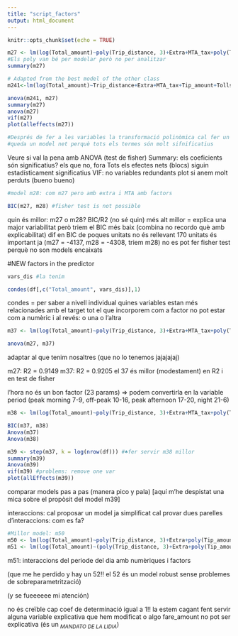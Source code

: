 ```yaml
---
title: "script_factors"
output: html_document
---
```


```r
knitr::opts_chunk$set(echo = TRUE)
```

```r
m27 <- lm(log(Total_amount)~poly(Trip_distance, 3)+Extra+MTA_tax+poly(Tip_amount,2)+Tolls_amount, data=dfD4)
#Els poly van bé per modelar però no per analitzar
summary(m27)

# Adapted from the best model of the other class
m241<-lm(log(Total_amount)~Trip_distance+Extra+MTA_tax+Tip_amount+Tolls_amount,data=dfD4)

anova(m241, m27)
summary(m27)
anova(m27)
vif(m27)
plot(alleffects(m27))

#Després de fer a les variables la transformació polinòmica cal fer un test d'efectes nets
#queda un model net perquè tots els termes són molt sifnificatius
```

Veure si val la pena amb ANOVA (test de fisher)
Summary: els coeficients són significatius? els que no, fora
Tots els efectes nets (blocs) siguin estadísticament significatius
VIF: no variables redundants
plot si anem molt perduts (bueno bueno)

```r
#model m28: com m27 pero amb extra i MTA amb factors

BIC(m27, m28) #fisher test is not possible
```

quin és millor: m27 o m28?
BIC/R2 (no sé quin) més alt millor = explica una major variabilitat
però triem el BIC més baix (combina no recordo què amb explicabilitat)
dif en BIC de poques unitats no és rellevant
170 unitats és important ja (m27 = -4137, m28 = -4308, triem m28)
no es pot fer fisher test perquè no son models encaixats


#NEW factors in the predictor
```r
vars_dis #la tenim

condes(df[,c("Total_amount", vars_dis)],1)
```

condes = per saber a nivell individual quines variables estan més relacionades amb el target
tot el que incorporem com a factor no pot estar com a numèric i al revés: o una o l'altra

```r
m37 <- lm(log(Total_amount)~poly(Trip_distance, 3)+Extra+MTA_tax+poly(Tip_amount,2)+Tolls_amount+RateCodeID+Payment_type+f.hour+f.scharge+f.nbpass+VendorID, data=dfD4)

anova(m27, m37)
```
adaptar al que tenim nosaltres (que no lo tenemos jajajajaj)

m27: R2 = 0.9149
m37: R2 = 0.9205
el 37 és millor (modestament) en R2 i en test de fisher

l'hora no és un bon factor (23 params) => podem convertirla en la variable period (peak morning 7-9, off-peak 10-16, peak afternoon 17-20, night 21-6)

```r
m38 <- lm(log(Total_amount)~poly(Trip_distance, 3)+Extra+MTA_tax+poly(Tip_amount,2)+Tolls_amount+RateCodeID+Payment_type+period+f.scharge+f.nbpass+VendorID, data=dfD4)

BIC(m37, m38)
Anova(m37)
Anova(m38)

m39 <- step(m37, k = log(nrow(df))) #♠fer servir m38 millor
summary(m39)
Anova(m39)
vif(m39) #problems: remove one var
plot(allEffects(m39))
```
comparar models pas a pas (manera pico y pala)
[aquí m'he despistat una mica sobre el propòsit del model m39]

interaccions: cal proposar un model ja simplificat 
cal provar dues parelles d'interaccions: com es fa?
```r
#Millor model: m50
m50 <- lm(log(Total_amount)~poly(Trip_distance, 3)+Extra+poly(Tip_amount,2)+Tolls_amount+RateCodeID+Payment_type+period, data=dfD4)
m51 <- lm(log(Total_amount)~(poly(Trip_distance, 3)+Extra+poly(Tip_amount,2)+Tolls_amount)*period +(RateCodeID+Payment_type)*period, data=dfD4)
```
m51: interaccions del periode del dia amb numèriques i factors

(que me he perdido y hay un 52!! el 52 és un model robust sense problemes de sobreparametrització)

(y se fueeeeee mi atención)

no és creïble cap coef de determinació igual a 1!! la estem cagant fent servir alguna variable explicativa que hem modificat o algo
fare_amount no pot ser explicativa (és un ~*MANDATO DE LA LIDIA*~)